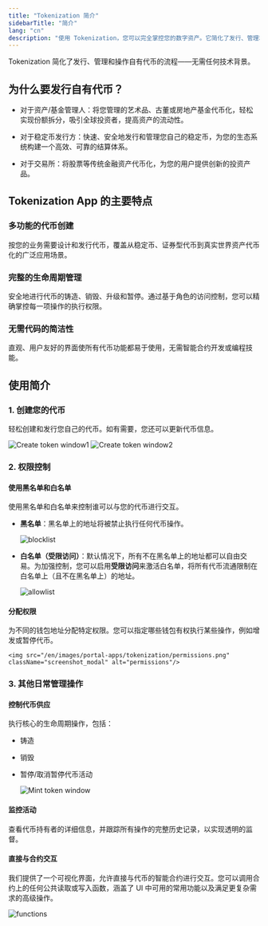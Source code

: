 ```yaml
--- 
title: "Tokenization 简介"
sidebarTitle: "简介"
lang: "cn"
description: "使用 Tokenization，您可以完全掌控您的数字资产。它简化了发行、管理和操作自有代币的流程。"
---
```


Tokenization 简化了发行、管理和操作自有代币的流程——无需任何技术背景。

## 为什么要发行自有代币？

- 对于资产/基金管理人：将您管理的艺术品、古董或房地产基金代币化，轻松实现份额拆分，吸引全球投资者，提高资产的流动性。

- 对于稳定币发行方：快速、安全地发行和管理您自己的稳定币，为您的生态系统构建一个高效、可靠的结算体系。

- 对于交易所：将股票等传统金融资产代币化，为您的用户提供创新的投资产品。

## Tokenization App 的主要特点

### 多功能的代币创建
按您的业务需要设计和发行代币，覆盖从稳定币、证券型代币到真实世界资产代币化的广泛应用场景。

### 完整的生命周期管理
安全地进行代币的铸造、销毁、升级和暂停。通过基于角色的访问控制，您可以精确掌控每一项操作的执行权限。

### 无需代码的简洁性
直观、用户友好的界面使所有代币功能都易于使用，无需智能合约开发或编程技能。

## 使用简介

### 1. 创建您的代币
轻松创建和发行您自己的代币。如有需要，您还可以更新代币信息。

<img src="/en/images/portal-apps/tokenization/create-token1.png" className="screenshot_modal" alt="Create token window1"/>

<img src="/en/images/portal-apps/tokenization/create-token2.png" className="screenshot_modal" alt="Create token window2"/>

### 2. 权限控制

#### 使用黑名单和白名单

使用黑名单和白名单来控制谁可以与您的代币进行交互。
- **黑名单**：黑名单上的地址将被禁止执行任何代币操作。

    <img src="/en/images/portal-apps/tokenization/blocklist.png" className="screenshot_modal" alt="blocklist"/>

- **白名单（受限访问）**：默认情况下，所有不在黑名单上的地址都可以自由交易。为加强控制，您可以启用**受限访问**来激活白名单，将所有代币流通限制在白名单上（且不在黑名单上）的地址。

    <img src="/en/images/portal-apps/tokenization/allowlist.png" className="screenshot_modal" alt="allowlist"/>

#### 分配权限
为不同的钱包地址分配特定权限。您可以指定哪些钱包有权执行某些操作，例如增发或暂停代币。

    <img src="/en/images/portal-apps/tokenization/permissions.png" className="screenshot_modal" alt="permissions"/>

### 3. 其他日常管理操作

#### 控制代币供应
执行核心的生命周期操作，包括：
- 铸造
- 销毁
- 暂停/取消暂停代币活动

    <img src="/en/images/portal-apps/tokenization/mint.png" className="screenshot_modal" alt="Mint token window"/>

#### 监控活动
查看代币持有者的详细信息，并跟踪所有操作的完整历史记录，以实现透明的监督。

#### 直接与合约交互
我们提供了一个可视化界面，允许直接与代币的智能合约进行交互。您可以调用合约上的任何公共读取或写入函数，涵盖了 UI 中可用的常用功能以及满足更复杂需求的高级操作。

<img src="/en/images/portal-apps/tokenization/functions.png" className="screenshot_modal" alt="functions"/>

